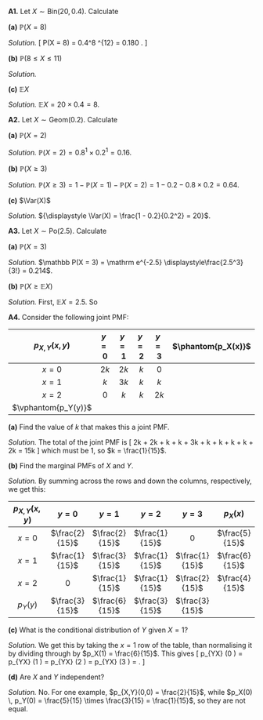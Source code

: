 ::::: {.myq}
**A1.** Let $X \sim \text{Bin}(20, 0.4)$. Calculate

:::: {.subq}
**(a)** $\mathbb P(X = 8)$

::: {.myanswers data-latex=""}
*Solution.* 
\[ \mathbb P(X = 8) = \binom{20}{8} 0.4^8 \times 0.6^{12} = 0.180 . \]
:::
::::

:::: {.subq}
**(b)** $\mathbb P(8 \leq X \leq 11)$

::: {.myanswers data-latex=""}
*Solution.* 
\begin{align*}
\mathbb P(8 \leq X \leq 11) &= \mathbb P(X = 8) + \mathbb P(X = 9) + \mathbb P(X = 10) + \mathbb P(X = 11) \\ 
&= \binom{20}{8} 0.4^8 \times 0.6^{12} + \binom{20}{9} 0.4^9 \times 0.6^{11} + \binom{20}{10} 0.4^10 \times 0.6^{10} + \binom{20}{11} 0.4^8 \times 0.6^{11} \\
&= 0.180 + 0.160 + 0.117 + 0.071 \\
&= 0.528 .
\end{align*}
:::
::::

:::: {.subq}
**(c)** $\mathbb EX$

::: {.myanswers data-latex=""}
*Solution.* $\mathbb EX = 20 \times 0.4 = 8$.
:::
::::
:::::

::::: {.myq}
**A2.** Let $X \sim \text{Geom}(0.2)$. Calculate

:::: {.subq}
**(a)** $\mathbb P(X = 2)$

::: {.myanswers data-latex=""}
*Solution.* $\mathbb P(X = 2) = 0.8^1 \times 0.2^1 = 0.16$.
:::
::::

:::: {.subq}
**(b)** $\mathbb P(X \geq 3)$

::: {.myanswers data-latex=""}
*Solution.*  $\mathbb P(X \geq 3) = 1 - \mathbb P(X =1) - \mathbb P(X = 2)  = 1 - 0.2 - 0.8\times 0.2 = 0.64$.
:::
::::

:::: {.subq}
**(c)** $\Var(X)$

::: {.myanswers data-latex=""}
*Solution.* ${\displaystyle \Var(X) = \frac{1 - 0.2}{0.2^2} = 20}$.
:::
::::
:::::

::::: {.myq}
**A3.** Let $X \sim \text{Po}(2.5)$. Calculate

:::: {.subq}
**(a)** $\mathbb P(X = 3)$

::: {.myanswers data-latex=""}
*Solution.*
$\mathbb P(X = 3) = \mathrm e^{-2.5} \displaystyle\frac{2.5^3}{3!} = 0.214$.
:::
::::

:::: {.subq}
**(b)** $\mathbb P(X \geq \mathbb EX)$

::: {.myanswers data-latex=""}
*Solution.* First, $\mathbb EX = 2.5$. So
\begin{align*}
\mathbb P(X \geq \mathbb EX) &= \mathbb P(X \geq 2.5) \\
  &= 1 - \mathbb P(X = 0) - \mathbb P(X = 1) - \mathbb P(X = 2) \\
  &= 1 - \mathrm e^{-2.5} - 2.5 \mathrm e^{-2.5} - \frac{2.5^2}{2} \mathrm e^{-2.5} \\
  &= 1 - 0.082 - 0.204 - 0.257 \\
  &= 0.456.
\end{align*}
:::
::::
:::::

::::: {.myq}
**A4.** Consider the following joint PMF:

| $p_{X,Y}(x,y)$ | $y = 0$ | $y = 1$ | $y = 2$ | $y = 3$ | $\phantom{p_X(x)}$ |
|:-:|:-:|:-:|:-:|:-:|:-:|
| $x=0$ | $2k$ | $2k$ | $k$ | $0$ | |
| $x=1$ | $k$ | $3k$ | $k$ | $k$ | |
| $x=2$ | $0$ | $k$ | $k$ | $2k$ | |
| $\vphantom{p_Y(y)}$ | | | | |

:::: {.subq}
**(a)** Find the value of $k$ that makes this a joint PMF.

::: {.myanswers data-latex=""}
*Solution.* 
The total of the joint PMF is
\[ 2k + 2k + k + k + 3k + k + k + k + k + 2k = 15k \]
which must be 1, so $k = \frac{1}{15}$.
:::
::::

:::: {.subq}
**(b)** Find the marginal PMFs of $X$ and $Y$.

::: {.myanswers data-latex=""}
*Solution.* 
By summing across the rows and down the columns, respectively, we get this:

| $p_{X,Y}(x,y)$ | $y = 0$ | $y = 1$ | $y = 2$ | $y = 3$ | $p_X(x)$ |
|:-:|:-:|:-:|:-:|:-:|:-:|
| $x=0$ | $\frac{2}{15}$ | $\frac{2}{15}$ | $\frac{1}{15}$ | $0$ | $\frac{5}{15}$ |
| $x=1$ | $\frac{1}{15}$ | $\frac{3}{15}$ | $\frac{1}{15}$ | $\frac{1}{15}$ | $\frac{6}{15}$ |
| $x=2$ | $0$ | $\frac{1}{15}$ | $\frac{1}{15}$ | $\frac{2}{15}$ | $\frac{4}{15}$ |
| $p_Y(y)$ | $\frac{3}{15}$ | $\frac{6}{15}$ | $\frac{3}{15}$ | $\frac{3}{15}$ |
:::
::::

:::: {.subq}
**(c)** What is the conditional distribution of $Y$ given $X = 1$?

::: {.myanswers data-latex=""}
*Solution.* We get this by taking the $x = 1$ row of the table, than normalising it by dividing through by $p_X(1) = \frac{6}{15}$. This gives
\[ p_{Y\mid X} (0 \mid 1) = \frac{1}{6} \qquad p_{Y\mid X} (1 \mid 1) = \frac{3}{6} \qquad p_{Y\mid X} (2 \mid 1) = \frac{1}{6} \qquad p_{Y\mid X} (3 \mid 1) = \frac{1}{6} . \]
:::
::::

:::: {.subq}
**(d)** Are $X$ and $Y$ independent?

::: {.myanswers data-latex=""}
*Solution.* No. For one example, $p_{X,Y}(0,0) = \frac{2}{15}$, while $p_X(0) \, p_Y(0) = \frac{5}{15} \times \frac{3}{15} = \frac{1}{15}$, so they are not equal.
:::
::::
::::





